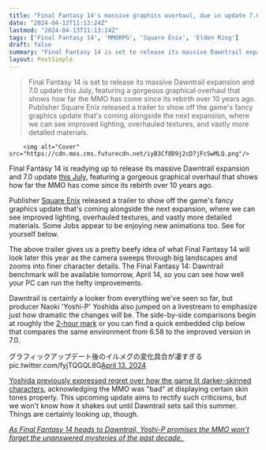 ```yaml
---
title: "Final Fantasy 14's massive graphics overhaul, due in update 7.0, shows how far the MMO has come in 10 years"
date: "2024-04-13T11:13:24Z"
lastmod: "2024-04-13T11:13:24Z"
tags: ['Final Fantasy 14', 'MMORPG', 'Square Enix', 'Elden Ring']
draft: false
summary: "Final Fantasy 14 is set to release its massive Dawntrail expansion and 7.0 update this July, featuring a gorgeous graphical overhaul that shows how far the MMO has come since its rebirth over 10 years ago. Publisher Square Enix released a trailer to show off the game's fancy graphics update that's coming alongside the next expansion, where we can see improved lighting, overhauled textures, and vastly more detailed materials."
layout: PostSimple
---
```

> Final Fantasy 14 is set to release its massive Dawntrail expansion and 7.0 update this July, featuring a gorgeous graphical overhaul that shows how far the MMO has come since its rebirth over 10 years ago. Publisher Square Enix released a trailer to show off the game's fancy graphics update that's coming alongside the next expansion, where we can see improved lighting, overhauled textures, and vastly more detailed materials.


        <img alt="Cover" src="https://cdn.mos.cms.futurecdn.net/iyB3Cf8D9j2cD7jFcSwMLQ.png"/>
        
Final Fantasy 14 is readying up to release its massive Dawntrail expansion and 7.0 update [this July](https://www.gamesradar.com/final-fantasy-14s-dawntrail-expansion-is-coming-a-week-after-the-elden-ring-dlc-so-yoshi-p-can-binge-shadow-of-the-erdtree-first/), featuring a gorgeous graphical overhaul that shows how far the MMO has come since its rebirth over 10 years ago.

Publisher [Square Enix](https://www.gamesradar.com/uk/tag/square_enix/) released a trailer to show off the game's fancy graphics update that's coming alongside the next expansion, where we can see improved lighting, overhauled textures, and vastly more detailed materials. Some Jobs appear to be enjoying new animations too. See for yourself below. 

The above trailer gives us a pretty beefy idea of what Final Fantasy 14 will look later this year as the camera sweeps through big landscapes and zooms into finer character details. The Final Fantasy 14: Dawntrail benchmark will be available tomorrow, April 14, so you can see how well your PC can run the hefty improvements.

Dawntrail is certainly a looker from everything we've seen so far, but producer Naoki 'Yoshi-P' Yoshida also jumped on a livestream to emphasize just how dramatic the changes will be. The side-by-side comparisons begin at roughly the [2-hour mark](https://www.youtube.com/watch?time_continue=7237&v=OxVWTktvt_M&source_ve_path=Mjg2NjY&feature=emb_logo) or you can find a quick embedded clip below that compares the same environment from 6.58 to the improved version in 7.0.

グラフィックアップデート後のイルメグの変化具合が凄すぎる pic.twitter.com/fyjTQGQL8G[April 13, 2024](https://twitter.com/XepherW/status/1779009914666614829)

[Yoshida previously expressed regret over how the game lit darker-skinned characters](https://www.gamesradar.com/as-final-fantasy-14-shows-off-upgraded-characters-graphics-yoshi-p-acknowledges-the-mmo-has-been-bad-at-displaying-darker-skin/), acknowledging the MMO was "bad" at displaying certain skin tones properly. This upcoming update aims to rectify such criticisms, but we won't know how it shakes out until Dawntrail sets sail this summer. Things are certainly looking up, though. 

[<em>As Final Fantasy 14 heads to Dawntrail, Yoshi-P promises the MMO won't forget the unanswered mysteries of the past decade. </em>](https://www.gamesradar.com/as-final-fantasy-14-heads-to-dawntrail-yoshi-p-promises-the-mmo-wont-forget-the-unanswered-mysteries-of-the-past-10-years/)
        
